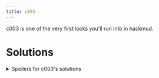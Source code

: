 ```yaml
---
title: c003
---
```


c003 is one of the very first locks you'll run into in hackmud.

# Solutions

<details>
<summary>Spoilers for c003's solutions</summary>

Nc003 expects one of 8 colors and two color triads. c003_triad_1, c003_triad_2.

## Colors

Colors are strings.

green
lime
blue
cyan
purple
red
orange
yellow

## c003_triads

The c003_triad_1 and c003_triad_2 are the [color triads](https://en.wikipedia.org/wiki/Color_scheme#Triadic) for the color you are attempting. c003_triad_1 and c003_triad_2 are strings.

| c003   | c003_triad_1 | c003_triad_2 |
| :----- | :----------: | -----------: |
| green  |    orange    |       purple |
| yellow |    purple    |         cyan |
| orange |     blue     |        green |
| purple |    green     |       yellow |
| cyan   |    yellow    |          red |
| lime   |     red      |         blue |
| red    |     cyan     |         lime |
| blue   |     lime     |          red |

# Example unlock

user.entry_abc123 \{ c003: "red", c003_triad_1: "cyan", c003_triad_2: "lime" }

trust.public_sonoso\{c003:"red",c003_triad_1:"cyan",c003_triad_2:"lime"}

314Q159T265B358M979K323GC

</details>
